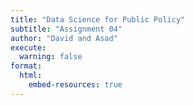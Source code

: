 ```yaml
---
title: "Data Science for Public Policy"
subtitle: "Assignment 04"
author: "David and Asad"
execute:
  warning: false
format:
  html:
    embed-resources: true
---
```


